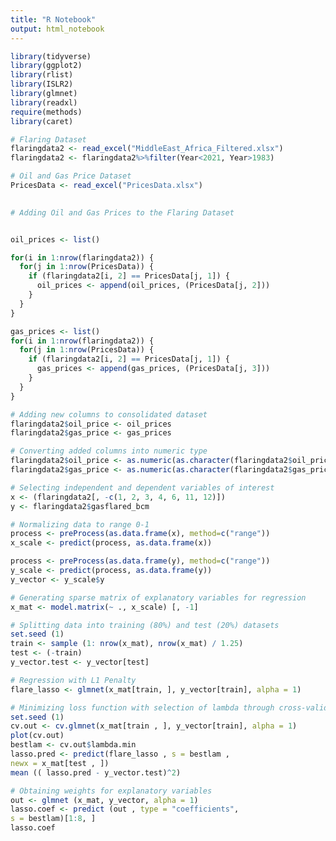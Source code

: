 ---
title: "R Notebook"
output: html_notebook
---


```{r packages, message = FALSE}
library(tidyverse)
library(ggplot2)
library(rlist)
library(ISLR2)
library(glmnet)
library(readxl)
require(methods)
library(caret)
```

```{r loading data, message = FALSE, echo = FALSE}

# Flaring Dataset
flaringdata2 <- read_excel("MiddleEast_Africa_Filtered.xlsx")
flaringdata2 <- flaringdata2%>%filter(Year<2021, Year>1983)

# Oil and Gas Price Dataset
PricesData <- read_excel("PricesData.xlsx")
  
```

```{r OilGasPrices}

# Adding Oil and Gas Prices to the Flaring Dataset


oil_prices <- list()

for(i in 1:nrow(flaringdata2)) {
  for(j in 1:nrow(PricesData)) {
    if (flaringdata2[i, 2] == PricesData[j, 1]) {
      oil_prices <- append(oil_prices, (PricesData[j, 2]))
    }
  }
}

gas_prices <- list()
for(i in 1:nrow(flaringdata2)) {
  for(j in 1:nrow(PricesData)) {
    if (flaringdata2[i, 2] == PricesData[j, 1]) {
      gas_prices <- append(gas_prices, (PricesData[j, 3]))
    }
  }
}

# Adding new columns to consolidated dataset 
flaringdata2$oil_price <- oil_prices
flaringdata2$gas_price <- gas_prices

# Converting added columns into numeric type
flaringdata2$oil_price <- as.numeric(as.character(flaringdata2$oil_price))
flaringdata2$gas_price <- as.numeric(as.character(flaringdata2$gas_price))

```

```{r scaling}

# Selecting independent and dependent variables of interest
x <- (flaringdata2[, -c(1, 2, 3, 4, 6, 11, 12)])
y <- flaringdata2$gasflared_bcm

# Normalizing data to range 0-1
process <- preProcess(as.data.frame(x), method=c("range"))
x_scale <- predict(process, as.data.frame(x))

process <- preProcess(as.data.frame(y), method=c("range"))
y_scale <- predict(process, as.data.frame(y))
y_vector <- y_scale$y

# Generating sparse matrix of explanatory variables for regression
x_mat <- model.matrix(~ ., x_scale) [, -1]

```


```{r train_test_split}

# Splitting data into training (80%) and test (20%) datasets
set.seed (1)
train <- sample (1: nrow(x_mat), nrow(x_mat) / 1.25)
test <- (-train)
y_vector.test <- y_vector[test]

```

```{r LASSO}

# Regression with L1 Penalty
flare_lasso <- glmnet(x_mat[train, ], y_vector[train], alpha = 1)

```

```{r cross-validation}

# Minimizing loss function with selection of lambda through cross-validation
set.seed (1)
cv.out <- cv.glmnet(x_mat[train , ], y_vector[train], alpha = 1)
plot(cv.out)
bestlam <- cv.out$lambda.min
lasso.pred <- predict(flare_lasso , s = bestlam ,
newx = x_mat[test , ])
mean (( lasso.pred - y_vector.test)^2)
```
```{r coeffs}

# Obtaining weights for explanatory variables
out <- glmnet (x_mat, y_vector, alpha = 1)
lasso.coef <- predict (out , type = "coefficients",
s = bestlam)[1:8, ]
lasso.coef
```

